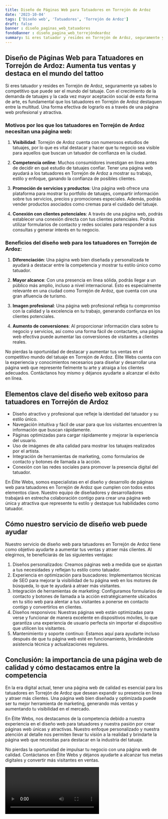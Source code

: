 ```yaml
---
title: Diseño de Páginas Web para Tatuadores en Torrejón de Ardoz
date: '2023-10-04'
tags: ['Diseño web', 'Tatuadores', 'Torrejón de Ardoz']
draft: false
banner : diseño_paginas_web_tatuadores
fondoBanner : diseño_pagina_web_torrejóndeardoz
summary: Si eres tatuador y resides en Torrejón de Ardoz, seguramente ya sabes lo competitivo que puede ser el mundo del tatuaje. Con el crecimiento de la demanda de tatuajes y la cada vez mayor aceptación social de esta forma de arte, es fundamental que los tatuadores en Torrejón de Ardoz destaquen entre la multitud. Una forma efectiva de lograrlo es a través de una página web profesional y atractiva.
---
```


## Diseño de Páginas Web para Tatuadores en Torrejón de Ardoz: Aumenta tus ventas y destaca en el mundo del tattoo

Si eres tatuador y resides en Torrejón de Ardoz, seguramente ya sabes lo competitivo que puede ser el mundo del tatuaje. Con el crecimiento de la demanda de tatuajes y la cada vez mayor aceptación social de esta forma de arte, es fundamental que los tatuadores en Torrejón de Ardoz destaquen entre la multitud. Una forma efectiva de lograrlo es a través de una página web profesional y atractiva.

### Motivos por los que los tatuadores en Torrejón de Ardoz necesitan una página web:

1. **Visibilidad**: Torrejón de Ardoz cuenta con numerosos estudios de tatuajes, por lo que es vital destacar y hacer que tu negocio sea visible para aquellos que buscan un tatuador de confianza en la ciudad.

2. **Competencia online**: Muchos consumidores investigan en línea antes de decidir en qué estudio de tatuajes confiar. Tener una página web ayudará a los tatuadores en Torrejón de Ardoz a mostrar su trabajo, estilo y enfoque, ganando la confianza de posibles clientes.

3. **Promoción de servicios y productos**: Una página web ofrece una plataforma para mostrar tu portfolio de tatuajes, compartir información sobre tus servicios, precios y promociones especiales. Además, podrás vender productos asociados como cremas para el cuidado del tatuaje.

4. **Conexión con clientes potenciales**: A través de una página web, podrás establecer una conexión directa con tus clientes potenciales. Podrás utilizar formularios de contacto y redes sociales para responder a sus consultas y generar interés en tu negocio.

### Beneficios del diseño web para los tatuadores en Torrejón de Ardoz:

1. **Diferenciación**: Una página web bien diseñada y personalizada te ayudará a destacar entre la competencia y mostrar tu estilo único como tatuador.

2. **Mayor alcance**: Con una presencia en línea sólida, podrás llegar a un público más amplio, incluso a nivel internacional. Esto es especialmente relevante en una ciudad como Torrejón de Ardoz, que cuenta con una gran afluencia de turismo.

3. **Imagen profesional**: Una página web profesional refleja tu compromiso con la calidad y la excelencia en tu trabajo, generando confianza en los clientes potenciales.

4. **Aumento de conversiones**: Al proporcionar información clara sobre tu negocio y servicios, así como una forma fácil de contactarte, una página web efectiva puede aumentar las conversiones de visitantes a clientes reales.

No pierdas la oportunidad de destacar y aumentar tus ventas en el competitivo mundo del tatuaje en Torrejón de Ardoz. Élite Webs cuenta con la experiencia y conocimientos necesarios para diseñar y desarrollar una página web que represente fielmente tu arte y atraiga a los clientes adecuados. Contáctanos hoy mismo y déjanos ayudarte a alcanzar el éxito en línea.

<GifSeo />

<Cta />

## Elementos clave del diseño web exitoso para tatuadores en Torrejón de Ardoz

- Diseño atractivo y profesional que refleje la identidad del tatuador y su estilo único.
- Navegación intuitiva y fácil de usar para que los visitantes encuentren la información que buscan rápidamente.
- Páginas optimizadas para cargar rápidamente y mejorar la experiencia del usuario.
- Uso de imágenes de alta calidad para mostrar los tatuajes realizados por el artista.
- Integración de herramientas de marketing, como formularios de contacto y botones de llamada a la acción.
- Conexión con las redes sociales para promover la presencia digital del tatuador.

En Élite Webs, somos especialistas en el diseño y desarrollo de páginas web para tatuadores en Torrejón de Ardoz que cumplen con todos estos elementos clave. Nuestro equipo de diseñadores y desarrolladores trabajará en estrecha colaboración contigo para crear una página web única y atractiva que represente tu estilo y destaque tus habilidades como tatuador.

## Cómo nuestro servicio de diseño web puede ayudar

Nuestro servicio de diseño web para tatuadores en Torrejón de Ardoz tiene como objetivo ayudarte a aumentar tus ventas y atraer más clientes. Al elegirnos, te beneficiarás de las siguientes ventajas:

1. Diseños personalizados: Creamos páginas web a medida que se ajustan a tus necesidades y reflejan tu estilo como tatuador.
2. Experiencia en optimización para buscadores: Implementamos técnicas de SEO para mejorar la visibilidad de tu página web en los motores de búsqueda, lo que te ayudará a atraer más visitantes.
3. Integración de herramientas de marketing: Configuramos formularios de contacto y botones de llamada a la acción estratégicamente ubicados en tu sitio web para alentar a tus visitantes a ponerse en contacto contigo y convertirlos en clientes.
4. Diseños responsivos: Nuestras páginas web están optimizadas para verse y funcionar de manera excelente en dispositivos móviles, lo que garantiza una experiencia de usuario perfecta sin importar el dispositivo que utilicen los visitantes.
5. Mantenimiento y soporte continuo: Estamos aquí para ayudarte incluso después de que tu página web esté en funcionamiento, brindándote asistencia técnica y actualizaciones regulares.

## Conclusión: la importancia de una página web de calidad y cómo destacamos entre la competencia

En la era digital actual, tener una página web de calidad es esencial para los tatuadores en Torrejón de Ardoz que desean expandir su presencia en línea y atraer más clientes. Una página web bien diseñada y optimizada puede ser tu mejor herramienta de marketing, generando más ventas y aumentando tu visibilidad en el mercado.

En Élite Webs, nos destacamos de la competencia debido a nuestra experiencia en el diseño web para tatuadores y nuestra pasión por crear páginas web únicas y atractivas. Nuestro enfoque personalizado y nuestra atención al detalle nos permiten llevar tu visión a la realidad y brindarte la página web que necesitas para destacar en la industria del tatuaje.

No pierdas la oportunidad de impulsar tu negocio con una página web de calidad. Contáctanos en Élite Webs y déjanos ayudarte a alcanzar tus metas digitales y convertir más visitantes en ventas.

<Video />

<CtaBot job='Tatuadores' city='Torrejón de Ardoz'/>

<Gmaps query='Torrejón de Ardoz+españa+maps' />